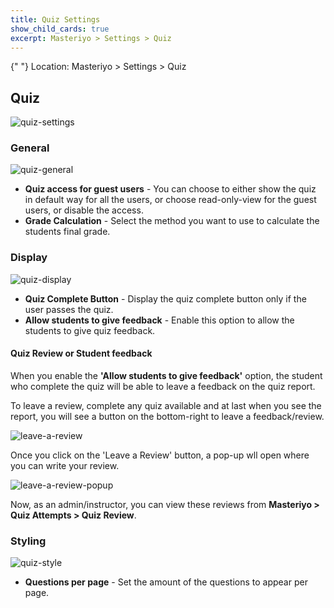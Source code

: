```yaml
---
title: Quiz Settings
show_child_cards: true
excerpt: Masteriyo > Settings > Quiz
---
```


<Callout>
  {" "}  
Location: Masteriyo > Settings > Quiz
</Callout>

## Quiz

![quiz-settings](https://github.com/user-attachments/assets/b5421fbe-449e-42bb-b13d-c41092084487)

### General

![quiz-general](https://github.com/user-attachments/assets/f26e1662-ced2-4ce1-b1b6-88d77fecda55)

- **Quiz access for guest users** - You can choose to either show the quiz in default way for all the users, or choose read-only-view for the guest users, or disable the access.
- **Grade Calculation** - Select the method you want to use to calculate the students final grade.

### Display

![quiz-display](https://github.com/user-attachments/assets/580ff247-6832-453a-9b74-d450b4602648)

- **Quiz Complete Button** - Display the quiz complete button only if the user passes the quiz.
- **Allow students to give feedback** - Enable this option to allow the students to give quiz feedback.

#### Quiz Review or Student feedback

When you enable the **'Allow students to give feedback'** option, the student who complete the quiz will be able to leave a feedback on the quiz report.

To leave a review, complete any quiz available and at last when you see the report, you will see a button on the bottom-right to leave a feedback/review.

![leave-a-review](https://github.com/Masteriyo/masteriyo-docs/assets/75772539/29951c47-7717-4d14-8d3d-2ed88a3fd55a)

Once you click on the 'Leave a Review' button, a pop-up wll open where you can write your review.

![leave-a-review-popup](https://github.com/Masteriyo/masteriyo-docs/assets/75772539/25d02d4d-1593-480c-8b24-8541013ab055)

Now, as an admin/instructor, you can view these reviews from **Masteriyo > Quiz Attempts > Quiz Review**.

### Styling

![quiz-style](https://github.com/user-attachments/assets/af746482-0bba-422d-aa49-effcfa3dfd73)

- **Questions per page** - Set the amount of the questions to appear per page.
